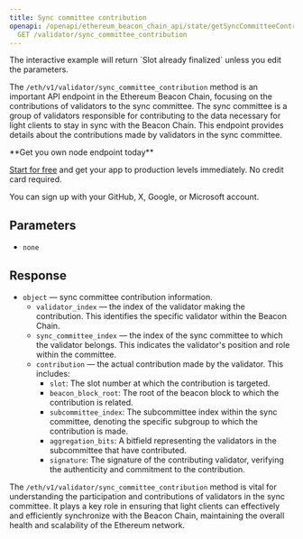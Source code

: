 ---
title: Sync committee contribution
openapi: /openapi/ethereum_beacon_chain_api/state/getSyncCommitteeContribution.json
  GET /validator/sync_committee_contribution
---

<Note>
The interactive example will return `Slot already finalized` unless you edit the parameters.
</Note>


The `/eth/v1/validator/sync_committee_contribution` method is an important API endpoint in the Ethereum Beacon Chain, focusing on the contributions of validators to the sync committee. The sync committee is a group of validators responsible for contributing to the data necessary for light clients to stay in sync with the Beacon Chain. This endpoint provides details about the contributions made by validators in the sync committee.

<Check>
**Get you own node endpoint today**

[Start for free](https://console.chainstack.com/) and get your app to production levels immediately. No credit card required.

You can sign up with your GitHub, X, Google, or Microsoft account.
</Check>


## Parameters

* `none`

## Response

* `object` — sync committee contribution information.
  + `validator_index` — the index of the validator making the contribution. This identifies the specific validator within the Beacon Chain.
  + `sync_committee_index` — the index of the sync committee to which the validator belongs. This indicates the validator's position and role within the committee.
  + `contribution` — the actual contribution made by the validator. This includes:
    - `slot`: The slot number at which the contribution is targeted.
    - `beacon_block_root`: The root of the beacon block to which the contribution is related.
    - `subcommittee_index`: The subcommittee index within the sync committee, denoting the specific subgroup to which the contribution is made.
    - `aggregation_bits`: A bitfield representing the validators in the subcommittee that have contributed.
    - `signature`: The signature of the contributing validator, verifying the authenticity and commitment to the contribution.

The `/eth/v1/validator/sync_committee_contribution` method is vital for understanding the participation and contributions of validators in the sync committee. It plays a key role in ensuring that light clients can effectively and efficiently synchronize with the Beacon Chain, maintaining the overall health and scalability of the Ethereum network.
